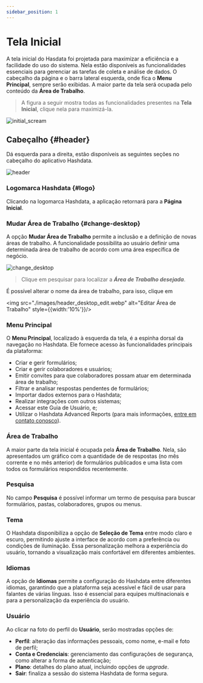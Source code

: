 ```yaml
---
sidebar_position: 1
---
```


# Tela Inicial

A tela inicial do Hasdata foi projetada para maximizar a eficiência e a facilidade do uso do sistema. Nela estão disponíveis
as funcionalidades essenciais para gerenciar as tarefas de coleta e análise de dados. O cabeçalho da página e o barra lateral
esquerda, onde fica o **Menu Principal**, sempre serão exibidas. A maior parte da tela será ocupada pelo conteúdo da **Área de
Trabalho**.

> A figura a seguir mostra todas as funcionalidades presentes na **Tela Inicial**, clique nela para maximizá-la.

![initial_scream](./images/initial_scream.gif)

## Cabeçalho {#header}

Dá esquerda para a direita, estão disponíveis as seguintes seções no cabeçalho do aplicativo Hashdata.

![header](./images/header.webp)

### Logomarca Hashdata {#logo}
Clicando na logomarca Hashdata, a aplicação retornará para a **Página Inicial**.

### Mudar Área de Trabalho {#change-desktop}
A opção **Mudar Área de Trabalho** permite a inclusão e a definição de novas áreas de trabalho. A funcionalidade possibilita ao
usuário definir uma determinada área de trabalho de acordo com uma área específica de negócio.

![change_desktop](./images/header_desktop.webp)

> Clique em pesquisar para localizar a ***Área de Trabalho desejada***.

É possível alterar o nome da área de trabalho, para isso, clique em

<img src="./images/header_desktop_edit.webp" alt="Editar Área de Trabalho" style={{width:'10%'}}/>


### Menu Principal
O **Menu Principal**, localizado à esquerda da tela, é a espinha dorsal da navegação no Hashdata. Ele fornece acesso
às funcionalidades principais da plataforma:

- Criar e gerir formulários;
- Criar e gerir colaboradores e usuários;
- Emitir convites para que colaboradores possam atuar em determinada área de trabalho;
- Filtrar e analisar respostas pendentes de formulários;
- Importar dados externos para o Hashdata;
- Realizar integrações com outros sistemas;
- Acessar este Guia de Usuário, e;
- Utilizar o Hashdata Advanced Reports (para mais informações,  [entre em contato conosco](../intro.mdx#user-support)).

### Área de Trabalho
A maior parte da tela inicial é ocupada pela **Área de Trabalho**. Nela, são apresentados um gráfico com a quantidade de
de respostas (no mês corrente e no mês anterior) de formulários publicados e uma lista com todos os formulários respondidos
recentemente.

### Pesquisa
No campo **Pesquisa** é possível informar um termo de pesquisa para buscar formulários, pastas, colaboradores, grupos ou menus.

### Tema
O Hashdata disponibiliza a opção de **Seleção de Tema** entre modo claro e escuro, permitindo ajuste a interface de acordo
com a preferência ou condições de iluminação. Essa personalização melhora a experiência do usuário, tornando a visualização
mais confortável em diferentes ambientes.

### Idiomas
A opção de **Idiomas** permite a configuração do Hashdata entre diferentes idiomas, garantindo que a plataforma seja acessível
e fácil de usar para falantes de várias línguas. Isso é essencial para equipes multinacionais e para a personalização da
experiência do usuário.

### Usuário
Ao clicar na foto do perfil do **Usuário**, serão mostradas opções de:
- **Perfil**: alteração das informações pessoais, como nome, e-mail e foto de perfil;
- **Conta e Credenciais**: gerenciamento das configurações de segurança, como alterar a forma de autenticação;
- **Plano**:  detalhes do  plano atual, incluindo opções de *upgrade*.
- **Sair**: finaliza a sessão do sistema Hashdata de forma segura.

